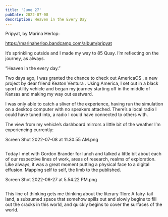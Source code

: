 ```yaml
---
title: 'June 27'
pubDate: 2022-07-08
description: Heaven in the Every Day
---
```


Pripyat, by Marina Herlop:

https://marinaherlop.bandcamp.com/album/pripyat

It’s sprinkling outside and I made my way to 85 Quay. I’m reflecting on the journey, as always.

“Heaven in the every day.”

Two days ago, I was granted the chance to check out AmericaOS , a new project by dear friend Keaton Ventura . Using America, I set out in a black sport utility vehicle and began my journey starting off in the middle of Kansas and making my way out eastward.

I was only able to catch a sliver of the experience, having run the simulation on a desktop computer with no speakers attached. There’s a local radio I could have tuned into, a radio I could have connected to others with.

The view from my vehicle’s dashboard mirrors a little bit of the weather I’m experiencing currently:

Screen Shot 2022-07-08 at 11.30.55 AM.png

<Image src={Screenshot01} alt=""/>

Today I met with Gordon Brander for lunch and talked a little bit about each of our respective lines of work, areas of research, realms of exploration. Like always, it was a great moment putting a physical face to a digital effusion. Mapping self to self, the limb to the published.

Screen Shot 2022-06-27 at 5.54.22 PM.png

<Image src={Screenshot02} alt=""/>

This line of thinking gets me thinking about the literary Tlon: A fairy-tail land, a subsumed space that somehow spills out and slowly begins to fill out the cracks in this world, and quickly begins to cover the surfaces of the world.